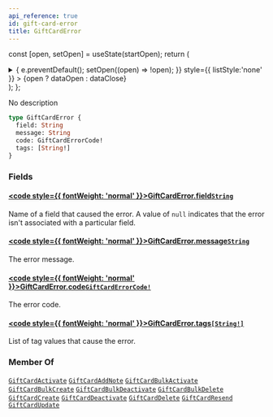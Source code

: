 ```yaml
---
api_reference: true
id: gift-card-error
title: GiftCardError
---
```






const [open, setOpen] = useState(startOpen);
return (
<details {...(open ? { open: true } : {})} className="details" style={{ border:'none', boxShadow:'none', background:'var(--ifm-background-color)' }}>
<summary
onClick={(e) => {
e.preventDefault();
setOpen((open) => !open);
}}
style={{ listStyle:'none' }} >
{open ? dataOpen : dataClose}
</summary>
{open && children}
</details>
);
};

No description

```graphql
type GiftCardError {
  field: String
  message: String
  code: GiftCardErrorCode!
  tags: [String!]
}
```

### Fields

#### [<code style={{ fontWeight: 'normal' }}>GiftCardError.<b>field</b></code>](#)<Bullet />[`String`](../../../api-reference/miscellaneous/scalars/string.mdx) <Badge class="badge badge--secondary" text="scalar"/> <Badge class="badge badge--secondary" text="miscellaneous"/>

Name of a field that caused the error. A value of `null` indicates that the error isn't associated with a particular field.

#### [<code style={{ fontWeight: 'normal' }}>GiftCardError.<b>message</b></code>](#)<Bullet />[`String`](../../../api-reference/miscellaneous/scalars/string.mdx) <Badge class="badge badge--secondary" text="scalar"/> <Badge class="badge badge--secondary" text="miscellaneous"/>

The error message.

#### [<code style={{ fontWeight: 'normal' }}>GiftCardError.<b>code</b></code>](#)<Bullet />[`GiftCardErrorCode!`](../../../api-reference/gift-cards/enums/gift-card-error-code.mdx) <Badge class="badge badge--secondary" text="non-null"/> <Badge class="badge badge--secondary" text="enum"/> <Badge class="badge badge--secondary" text="gift-cards"/>

The error code.

#### [<code style={{ fontWeight: 'normal' }}>GiftCardError.<b>tags</b></code>](#)<Bullet />[`[String!]`](../../../api-reference/miscellaneous/scalars/string.mdx) <Badge class="badge badge--secondary" text="list"/> <Badge class="badge badge--secondary" text="scalar"/> <Badge class="badge badge--secondary" text="miscellaneous"/>

List of tag values that cause the error.

### Member Of

[`GiftCardActivate`](../../../api-reference/gift-cards/objects/gift-card-activate.mdx) <Badge class="badge badge--secondary" text="object"/><Bullet />[`GiftCardAddNote`](../../../api-reference/gift-cards/objects/gift-card-add-note.mdx) <Badge class="badge badge--secondary" text="object"/><Bullet />[`GiftCardBulkActivate`](../../../api-reference/gift-cards/objects/gift-card-bulk-activate.mdx) <Badge class="badge badge--secondary" text="object"/><Bullet />[`GiftCardBulkCreate`](../../../api-reference/gift-cards/objects/gift-card-bulk-create.mdx) <Badge class="badge badge--secondary" text="object"/><Bullet />[`GiftCardBulkDeactivate`](../../../api-reference/gift-cards/objects/gift-card-bulk-deactivate.mdx) <Badge class="badge badge--secondary" text="object"/><Bullet />[`GiftCardBulkDelete`](../../../api-reference/gift-cards/objects/gift-card-bulk-delete.mdx) <Badge class="badge badge--secondary" text="object"/><Bullet />[`GiftCardCreate`](../../../api-reference/gift-cards/objects/gift-card-create.mdx) <Badge class="badge badge--secondary" text="object"/><Bullet />[`GiftCardDeactivate`](../../../api-reference/gift-cards/objects/gift-card-deactivate.mdx) <Badge class="badge badge--secondary" text="object"/><Bullet />[`GiftCardDelete`](../../../api-reference/gift-cards/objects/gift-card-delete.mdx) <Badge class="badge badge--secondary" text="object"/><Bullet />[`GiftCardResend`](../../../api-reference/gift-cards/objects/gift-card-resend.mdx) <Badge class="badge badge--secondary" text="object"/><Bullet />[`GiftCardUpdate`](../../../api-reference/gift-cards/objects/gift-card-update.mdx) <Badge class="badge badge--secondary" text="object"/>
